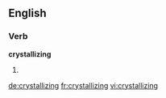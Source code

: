 
==English==

===Verb===
'''crystallizing'''

# {{present participle of|[[crystallize]]}}

[[de:crystallizing]]
[[fr:crystallizing]]
[[vi:crystallizing]]